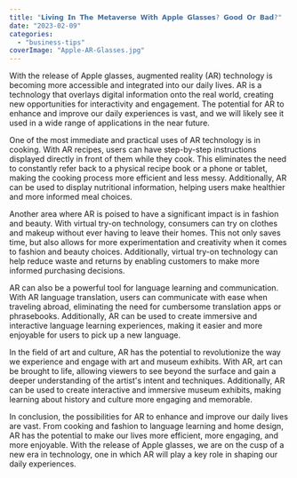 ```yaml
---
title: "𝗟𝗶𝘃𝗶𝗻𝗴 𝗜𝗻 𝗧𝗵𝗲 𝗠𝗲𝘁𝗮𝘃𝗲𝗿𝘀𝗲 𝗪𝗶𝘁𝗵 𝗔𝗽𝗽𝗹𝗲 𝗚𝗹𝗮𝘀𝘀𝗲𝘀? 𝗚𝗼𝗼𝗱 𝗢𝗿 𝗕𝗮𝗱?"
date: "2023-02-09"
categories: 
  - "business-tips"
coverImage: "Apple-AR-Glasses.jpg"
---
```


With the release of Apple glasses, augmented reality (AR) technology is becoming more accessible and integrated into our daily lives. AR is a technology that overlays digital information onto the real world, creating new opportunities for interactivity and engagement. The potential for AR to enhance and improve our daily experiences is vast, and we will likely see it used in a wide range of applications in the near future.

One of the most immediate and practical uses of AR technology is in cooking. With AR recipes, users can have step-by-step instructions displayed directly in front of them while they cook. This eliminates the need to constantly refer back to a physical recipe book or a phone or tablet, making the cooking process more efficient and less messy. Additionally, AR can be used to display nutritional information, helping users make healthier and more informed meal choices.

Another area where AR is poised to have a significant impact is in fashion and beauty. With virtual try-on technology, consumers can try on clothes and makeup without ever having to leave their homes. This not only saves time, but also allows for more experimentation and creativity when it comes to fashion and beauty choices. Additionally, virtual try-on technology can help reduce waste and returns by enabling customers to make more informed purchasing decisions.

AR can also be a powerful tool for language learning and communication. With AR language translation, users can communicate with ease when traveling abroad, eliminating the need for cumbersome translation apps or phrasebooks. Additionally, AR can be used to create immersive and interactive language learning experiences, making it easier and more enjoyable for users to pick up a new language.

In the field of art and culture, AR has the potential to revolutionize the way we experience and engage with art and museum exhibits. With AR, art can be brought to life, allowing viewers to see beyond the surface and gain a deeper understanding of the artist's intent and techniques. Additionally, AR can be used to create interactive and immersive museum exhibits, making learning about history and culture more engaging and memorable.

In conclusion, the possibilities for AR to enhance and improve our daily lives are vast. From cooking and fashion to language learning and home design, AR has the potential to make our lives more efficient, more engaging, and more enjoyable. With the release of Apple glasses, we are on the cusp of a new era in technology, one in which AR will play a key role in shaping our daily experiences.
